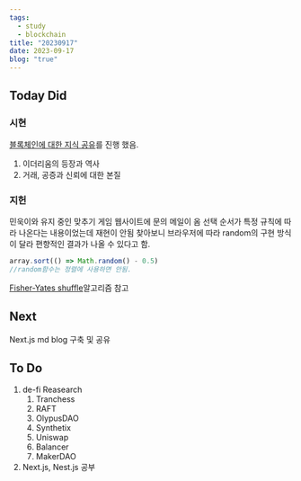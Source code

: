```yaml
---
tags:
  - study
  - blockchain
title: "20230917"
date: 2023-09-17
blog: "true"
---
```

## Today Did

### 시현
[블록체인에 대한 지식 공유](20230911-2050)를 진행 했음.
1. 이더리움의 등장과 역사
2. 거래, 공증과 신뢰에 대한 본질
### 지헌
민욱이와 유지 중인 맞추기 게임 웹사이트에 문의 메일이 옴
선택 순서가 특정 규칙에 따라 나온다는 내용이었는데 재현이 안됨
찾아보니 브라우저에 따라 random의 구현 방식이 달라 편향적인 결과가 나올 수 있다고 함.
```javascript
array.sort(() => Math.random() - 0.5)
//random함수는 정렬에 사용하면 안됨.
```
[Fisher-Yates shuffle](https://ko.wikipedia.org/wiki/%ED%94%BC%EC%85%94-%EC%98%88%EC%9D%B4%EC%B8%A0_%EC%85%94%ED%94%8C)알고리즘 참고

## Next
Next.js md blog 구축 및 공유


## To Do
1. de-fi Reasearch
	1. Tranchess
	2. RAFT
	3. OlypusDAO
	4. Synthetix
	5. Uniswap
	6. Balancer
	7. MakerDAO
2. Next.js, Nest.js 공부